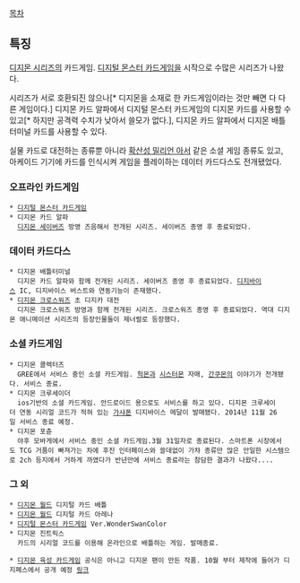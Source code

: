 [[목차]]

== 특징 ==
[[디지몬 시리즈]]의 카드게임. [[디지털 몬스터 카드게임]]을 시작으로 수많은 시리즈가 나왔다.

시리즈가 서로 호환되진 않으나[* 디지몬을 소재로 한 카드게임이라는 것만 빼면 다 다른 게임이다.] 디지몬 카드 알파에서 디지털 몬스터 카드게임의 디지몬 카드를 사용할 수 있고[* 하지만 공격력 수치가 낮아서 쓸모가 없다.], 디지몬 카드 알파에서 디지몬 배틀 터미널 카드를 사용할 수 있다.

실물 카드로 대전하는 종류뿐 아니라 [[확산성 밀리언 아서]] 같은 소셜 게임 종류도 있고, 아케이드 기기에 카드를 인식시켜 게임을 플레이하는 데이터 카드다스도 전개됐었다.

=== 오프라인 카드게임 ===
 * [[디지털 몬스터 카드게임]]
 * 디지몬 카드 알파
   [[디지몬 세이버즈]] 방영 즈음해서 전개된 시리즈. 세이버즈 종영 후 종료되었다.

=== 데이터 카드다스 ===
 * 디지몬 배틀터미널
   디지몬 카드 알파와 함께 전개된 시리즈. 세이버즈 종영 후 종료되었다. [[디지바이스]] IC, 디지바이스 버스트와 연동기능이 존재했다.
 * [[디지몬 크로스워즈]] 초 디지카 대전
   디지몬 크로스워즈 방영과 함께 전개된 시리즈. 크로스워즈 종영 후 종료되었다. 역대 디지몬 애니메이션 시리즈의 등장인물들이 제너럴로 등장했다.

=== 소셜 카드게임 ===
 * 디지몬 콜렉터즈
   GREE에서 서비스 중인 소셜 카드게임. [[헉몬]]과 [[시스터몬]] 자매, [[간쿠몬]]의 이야기가 전개됐다. 서비스 종료.
 * 디지몬 크루세이더
   ios기반의 소셜 카드게임. 안드로이드 용으로도 서비스를 하고 있다. 디지몬 크루세이더 연동 시리얼 코드가 적혀 있는 [[가샤폰]] 디지바이스 메달이 발매됐다. 2014년 11월 26일 서비스 종료 예정.
 * 디지몬 포츈
   야후 모바게에서 서비스 중인 소셜 카드게임.3월 31일자로 종료된다. 스마트폰 시장에서도 TCG 거품이 빠져가는 차에 후진 인터페이스와 쓸데없이 가챠 종류만 많은 안일한 시스템으로 2ch 등지에서 거하게 까였다가 반년만에 서비스 종료라는 참담한 결과가 나왔다.... 
=== 그 외 ===
 * [[디지몬 월드]] 디지털 카드 배틀
 * [[디지몬 월드]] 디지털 카드 아레나
 * [[디지털 몬스터 카드게임]] Ver.WonderSwanColor
 * 디지몬 진트릭스
   카드의 시리얼 코드를 이용해 온라인으로 배틀하는 게임. 발매종료.

 * [[디지몬 육성 카드게임]] 공식은 아니고 디지몬 팬이 만든 작품. 10월 부터 제작에 들어가 디지페스에서 공개 예정 [https://www.facebook.com/ByDotCards 링크]
